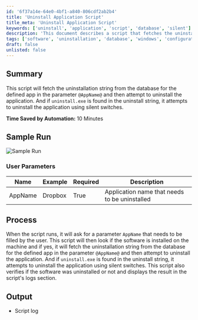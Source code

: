 ```yaml
---
id: '6f37a14e-64e0-4bf1-a840-806cdf2ab2b4'
title: 'Uninstall Application Script'
title_meta: 'Uninstall Application Script'
keywords: ['uninstall', 'application', 'script', 'database', 'silent']
description: 'This document describes a script that fetches the uninstallation string from the database for a specified application and attempts to uninstall it. The script utilizes silent switches for a seamless process and logs the results for verification.'
tags: ['software', 'uninstallation', 'database', 'windows', 'configuration']
draft: false
unlisted: false
---
```

## Summary

This script will fetch the uninstallation string from the database for the defined app in the parameter `@AppName@` and then attempt to uninstall the application. And if `uninstall.exe` is found in the uninstall string, it attempts to uninstall the application using silent switches.

**Time Saved by Automation:** 10 Minutes

## Sample Run

![Sample Run](../../../static/img/Software---Attempt-Silent-Uninstall-Using-String-Params/image_1.png)

### User Parameters

| Name     | Example  | Required | Description                                   |
|----------|----------|----------|-----------------------------------------------|
| AppName  | Dropbox  | True     | Application name that needs to be uninstalled |

## Process

When the script runs, it will ask for a parameter `AppName` that needs to be filled by the user. This script will then look if the software is installed on the machine and if yes, it will fetch the uninstallation string from the database for the defined app in the parameter `@AppName@` and then attempt to uninstall the application. And if `uninstall.exe` is found in the uninstall string, it attempts to uninstall the application using silent switches. This script also verifies if the software was uninstalled or not and displays the result in the script's logs section.

## Output

- Script log











